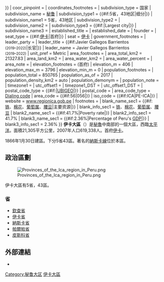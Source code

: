 {{Unreferenced|time=2019-03-21T18:45:11+00:00}}
{{Infobox settlement
<!-- See Template:Infobox settlement for additional fields and descriptions -->
| name                    = {{PAGENAMEBASE}}
| native_name             = 
| native_name_lang        = 
| settlement_type         = [[秘鲁大区|大区]]
| image_skyline           = Nazca-lineas-perro-c01.jpg
| image_alt               = 
| image_caption           = [[纳斯卡线|纳斯卡线]]，伊卡大區最著名的景物
| image_flag              = Bandera_Región_Ica.png 
| flag_alt                = 
| image_seal              = Escudo_Región_Ica.png
| seal_alt                = 
| image_shield            = 
| shield_alt              = 
| nickname                = 
| motto                   = 
| image_map               = Peru - Ica Department (locator map).svg
| map_alt                 = 
| map_caption             = 
| pushpin_map             = 
| pushpin_label_position  = 
| pushpin_map_alt         = 
| pushpin_map_caption     = 
| coordinates = {{#if:|{{#invoke:Coordinates|coordinsert|{{{coordinates}}}|region:PE|type:adm1st}}}}
| coor_pinpoint           = 
| coordinates_footnotes   = 
| subdivision_type        = 国家
| subdivision_name        = [[秘鲁|秘鲁]]
| subdivision_type1       = {{#if:5省，43地区|细分|}}
| subdivision_name1       = 5省，43地区
| subdivision_type2       = 
| subdivision_name2       = 
| subdivision_type3       = {{#if:|Largest city|}}
| subdivision_name3       = 
| established_title       = 
| established_date        = 
| founder                 = 
| seat_type               = {{#if:[[伊卡|伊卡]]|首府|}}
| seat                    = [[伊卡|伊卡]]
| government_footnotes    = 
| leader_party            = 
| leader_title            = {{#if:Javier Gallegos Barrientos <br><small>(2019–2022)</small>|长官|}}
| leader_name             = Javier Gallegos Barrientos <br><small>(2019–2022)</small>
| unit_pref               = Metric<!-- or US or UK -->
| area_footnotes          = 
| area_total_km2          = 21327.83
| area_land_km2           = 
| area_water_km2          = 
| area_water_percent      = 
| area_note               = 
| elevation_footnotes     = (首府)
| elevation_m             = 406
| elevation_max_m         = 3796
| elevation_min_m         = 0
| population_footnotes    = 
| population_total        = 850765
| population_as_of        = 2017
| population_density_km2  = auto
| population_demonym      = 
| population_note         = 
| timezone1               = 
| utc_offset1             = 
| timezone1_DST           = 
| utc_offset1_DST         = 
| postal_code_type        = {{#if:|[[UBIGEO|UBIGEO]]|}}
| postal_code             = 
| area_code_type          = [[Telephone_numbers_in_Peru|Dialing code]]
| area_code               = {{#if:56|056|}}
| iso_code                = {{#if:ICA|PE-ICA|}}
| website                 = [http://www.regionica.gob.pe/ www.regionica.gob.pe]
| footnotes               = 
| blank_name_sec1        = {{#if:[[铁|铁]]、[[棉花|棉花]]、[[葡萄属|葡萄属]]、[[腰豆|腰豆]]|主要资源|}}
| blank_info_sec1        = [[铁|铁]]、[[棉花|棉花]]、[[葡萄属|葡萄属]]、[[腰豆|腰豆]]
| blank2_name_sec1        = {{#if:41.7%|Poverty rate|}}
| blank2_info_sec1        = 41.7%
| blank3_name_sec1        = {{#if:2.36%|Percentage of Peru's [[国内生产总值|GDP]]|}}
| blank3_info_sec1        = 2.36%
}}
'''伊卡大區'''（{{lang-es|Departamento de Ica}}）是[[秘魯|秘魯]]中南部的一個大區，西臨[[太平洋|太平洋]]。面積21,305平方公里，2007年人口619,338人。首府[[伊卡|伊卡]]。

1866年1月30日建區。下分5省43區。著名的[[納斯卡線|納斯卡線]]位於本區。

== 政治區劃 ==

[[File:Provinces_of_the_Ica_region_in_Peru.png|thumb]]

伊卡大區有5省，43區。

=== 省===

* [[欽查省|欽查省]]
* [[伊卡省|伊卡省]] 
* [[納斯卡省|納斯卡省]]
* [[帕爾帕省|帕爾帕省]] 
* [[皮斯科省|皮斯科省]]

== 外部連結 ==
* {{Cite Collier's|Ica (department)|display=Ica, a government department of Peru}}

{{coord|-14.07|-75.73|region:PE-ICA_type:adm1st|display=title}}

{{秘鲁区份}}

{{DEFAULTSORT:Ica}}
[[Category:秘鲁大区|Category:秘鲁大区]]
[[Category:伊卡大區|]]